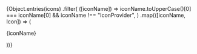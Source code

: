 

<Meta title="Styles/Icon" />

<div
  style={{
    display: "grid",
    gap: "20px",
    gridTemplateColumns: "repeat(auto-fill, minmax(14 wdw0px, 1fr))",
  }}
>
  {Object.entries(icons)
    .filter(
      ([iconName]) =>
        iconName.toUpperCase()[0] === iconName[0] &&
        iconName !== "IconProvider",
    )
    .map(([iconName, Icon]) => (
      <div
        style={{
          display: "flex",
          flexDirection: "column",
          alignItems: "center",
        }}
        key={iconName}
      >
        <Icon />
        <p>{iconName}</p>
      </div>
    ))}
</div>
